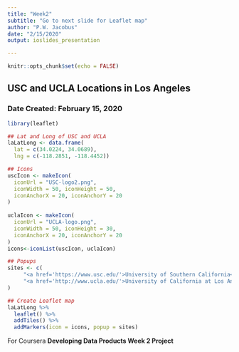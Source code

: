 ```yaml
---
title: "Week2"
subtitle: "Go to next slide for Leaflet map"
author: "P.W. Jacobus"
date: "2/15/2020"
output: ioslides_presentation

---
```


```r
knitr::opts_chunk$set(echo = FALSE)
```
## USC and UCLA Locations in Los Angeles
### Date Created: February 15, 2020
```r
library(leaflet)

## Lat and Long of USC and UCLA
laLatLong <- data.frame(
  lat = c(34.0224, 34.0689),
  lng = c(-118.2851, -118.4452))

## Icons
uscIcon <- makeIcon(
  iconUrl = "USC-logo2.png",
  iconWidth = 50, iconHeight = 50,
  iconAnchorX = 20, iconAnchorY = 20
)  
  
uclaIcon <- makeIcon(
  iconUrl = "UCLA-logo.png",
  iconWidth = 50, iconHeight = 30,
  iconAnchorX = 20, iconAnchorY = 20
)  
icons<-iconList(uscIcon, uclaIcon)

## Popups
sites <- c(
     "<a href='https://www.usc.edu/'>University of Southern California</a>",
     "<a href='http://www.ucla.edu/'>University of California at Los Angeles</a>"
)

## Create Leaflet map
laLatLong %>% 
  leaflet() %>%
  addTiles() %>%
  addMarkers(icon = icons, popup = sites)
```
For Coursera **Developing Data Products Week 2 Project**
